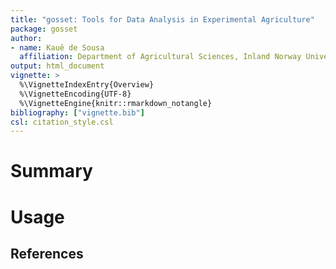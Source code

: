 ```yaml
---
title: "gosset: Tools for Data Analysis in Experimental Agriculture"
package: gosset
author:
- name: Kauê de Sousa
  affiliation: Department of Agricultural Sciences, Inland Norway University, Hamar, Norway </br> Systems Tranformation, Bioversity International, Montpellier, France 
output: html_document
vignette: >
  %\VignetteIndexEntry{Overview}
  %\VignetteEncoding{UTF-8}
  %\VignetteEngine{knitr::rmarkdown_notangle}
bibliography: ["vignette.bib"]
csl: citation_style.csl
---
```


# Summary


# Usage



## References

